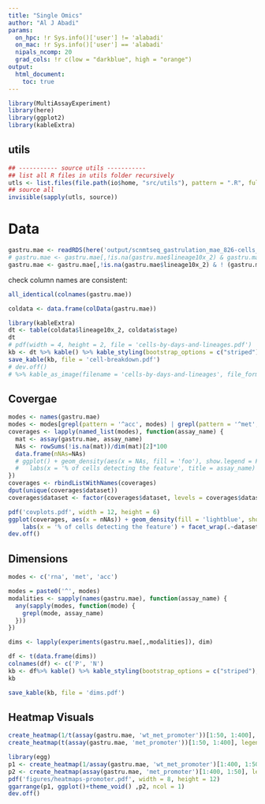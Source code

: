 ```yaml
---
title: "Single Omics"
author: "Al J Abadi"
params:
  on_hpc: !r Sys.info()['user'] != 'alabadi'
  on_mac: !r Sys.info()['user'] == 'alabadi'
  nipals_ncomp: 20
  grad_cols: !r c(low = "darkblue", high = "orange")
output:
  html_document:
    toc: true
---
```


```r
library(MultiAssayExperiment)
library(here)
library(ggplot2)
library(kableExtra)
```


## utils

```r
## ----------- source utils ----------- 
## list all R files in utils folder recursively
utls <- list.files(file.path(io$home, "src/utils"), pattern = ".R", full.names = TRUE, recursive = TRUE)
## source all
invisible(sapply(utls, source))
```

# Data


```r
gastru.mae <- readRDS(here('output/scnmtseq_gastrulation_mae_826-cells_orderedFeatures.rds'))  # MAE experiment
# gastru.mae <- gastru.mae[,!is.na(gastru.mae$lineage10x_2) & gastru.mae$lineage10x_2 %in% c("Epiblast", "Mesoderm", "Endoderm", "Ectoderm"),]
gastru.mae <- gastru.mae[,!is.na(gastru.mae$lineage10x_2) & ! (gastru.mae$lineage10x_2 %in% c("ExE_ectoderm")),]
```


check column names are consistent:

```r
all_identical(colnames(gastru.mae))
```

```r
coldata <- data.frame(colData(gastru.mae))
```

```r
library(kableExtra)
dt <- table(coldata$lineage10x_2, coldata$stage)
dt
# pdf(width = 4, height = 2, file = 'cells-by-days-and-lineages.pdf')
kb <- dt %>% kable() %>% kable_styling(bootstrap_options = c("striped"), font_size = 38)
save_kable(kb, file = 'cell-breakdown.pdf')
# dev.off()
# %>% kable_as_image(filename = 'cells-by-days-and-lineages', file_format = 'pdf')
```

## Covergae

```r

modes <- names(gastru.mae)
modes <- modes[grepl(pattern = '^acc', modes) | grepl(pattern = '^met', modes)]
coverages <- lapply(named_list(modes), function(assay_name) {
  mat <- assay(gastru.mae, assay_name)
  NAs <- rowSums(!is.na(mat))/dim(mat)[2]*100
  data.frame(nNAs=NAs)
  # ggplot() + geom_density(aes(x = NAs, fill = 'foo'), show.legend = FALSE) +
  #   labs(x = '% of cells detecting the feature', title = assay_name)
})
coverages <- rbindListWithNames(coverages)
dput(unique(coverages$dataset))
coverages$dataset <- factor(coverages$dataset, levels = coverages$dataset, ordered = TRUE)
```

```r
pdf('covplots.pdf', width = 12, height = 6)
ggplot(coverages, aes(x = nNAs)) + geom_density(fill = 'lightblue', show.legend = FALSE) +
    labs(x = '% of cells detecting the feature') + facet_wrap(.~dataset, nrow = 2)
dev.off()
```

## Dimensions

```r
modes <- c('rna', 'met', 'acc')

modes = paste0('^', modes)
modalities <- sapply(names(gastru.mae), function(assay_name) {
  any(sapply(modes, function(mode) {
    grepl(mode, assay_name)
  }))
})

dims <- lapply(experiments(gastru.mae[,,modalities]), dim)

df <- t(data.frame(dims))
colnames(df) <- c('P', 'N')
kb <- df%>% kable() %>% kable_styling(bootstrap_options = c("striped"), font_size = 42)
kb

save_kable(kb, file = 'dims.pdf')

```

## Heatmap Visuals

```r
create_heatmap(1/t(assay(gastru.mae, 'wt_met_promoter'))[1:50, 1:400], legend.title = '        ', NA_color = 'white')
create_heatmap(t(assay(gastru.mae, 'met_promoter'))[1:50, 1:400], legend.title = '        ', NA_color = 'white')
```
```r
library(egg)
p1 <- create_heatmap(1/assay(gastru.mae, 'wt_met_promoter')[1:400, 1:50], legend.title = 'Variance of Estimation', NA_color = 'white') + theme(plot.margin = unit(c(1,1,1,1), "cm"))
p2 <- create_heatmap(assay(gastru.mae, 'met_promoter')[1:400, 1:50], legend.title = 'Methylation', NA_color = 'white') + theme(plot.margin = unit(c(1,1,1,1), "cm"))
pdf('figures/heatmaps-promoter.pdf', width = 8, height = 12)
ggarrange(p1, ggplot()+theme_void() ,p2, ncol = 1)
dev.off()
```



